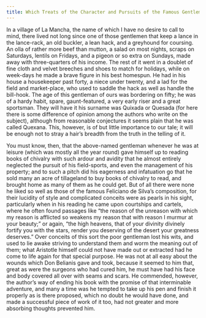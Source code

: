 ```yaml
---
title: Which Treats of the Character and Pursuits of the Famous Gentleman Don Quixote of La Mancha
---
```


In a village of La Mancha, the name of which I have no desire to call to mind, there lived not long since one of those gentlemen that keep a lance in the lance-rack, an old buckler, a lean hack, and a greyhound for coursing. An olla of rather more beef than mutton, a salad on most nights, scraps on Saturdays, lentils on Fridays, and a pigeon or so extra on Sundays, made away with three-quarters of his income. The rest of it went in a doublet of fine cloth and velvet breeches and shoes to match for holidays, while on week-days he made a brave figure in his best homespun. He had in his house a housekeeper past forty, a niece under twenty, and a lad for the field and market-place, who used to saddle the hack as well as handle the bill-hook. The age of this gentleman of ours was bordering on fifty; he was of a hardy habit, spare, gaunt-featured, a very early riser and a great sportsman. They will have it his surname was Quixada or Quesada (for here there is some difference of opinion among the authors who write on the subject), although from reasonable conjectures it seems plain that he was called Quexana. This, however, is of but little importance to our tale; it will be enough not to stray a hair’s breadth from the truth in the telling of it.

You must know, then, that the above-named gentleman whenever he was at leisure (which was mostly all the year round) gave himself up to reading books of chivalry with such ardour and avidity that he almost entirely neglected the pursuit of his field-sports, and even the management of his property; and to such a pitch did his eagerness and infatuation go that he sold many an acre of tillageland to buy books of chivalry to read, and brought home as many of them as he could get. But of all there were none he liked so well as those of the famous Feliciano de Silva’s composition, for their lucidity of style and complicated conceits were as pearls in his sight, particularly when in his reading he came upon courtships and cartels, where he often found passages like “the reason of the unreason with which my reason is afflicted so weakens my reason that with reason I murmur at your beauty;” or again, “the high heavens, that of your divinity divinely fortify you with the stars, render you deserving of the desert your greatness deserves.” Over conceits of this sort the poor gentleman lost his wits, and used to lie awake striving to understand them and worm the meaning out of them; what Aristotle himself could not have made out or extracted had he come to life again for that special purpose. He was not at all easy about the wounds which Don Belianis gave and took, because it seemed to him that, great as were the surgeons who had cured him, he must have had his face and body covered all over with seams and scars. He commended, however, the author’s way of ending his book with the promise of that interminable adventure, and many a time was he tempted to take up his pen and finish it properly as is there proposed, which no doubt he would have done, and made a successful piece of work of it too, had not greater and more absorbing thoughts prevented him.
